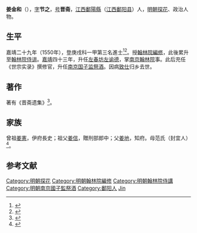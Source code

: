 {{明清人物信息框
| 姓名 = 姜金和
| 原名 =
| 圖片名稱= 
| 圖片大小 =
| 圖片說明 = 
| 最高職務 = 南京國子監祭酒
| 國家 = 大明 
| 爵位 =
| 籍貫 = 江西饒州府鄱陽縣
| 族裔 = 
| 字號 = 字節之，號晉齋
| 諡號 =
| 出生日期 = 正德九年（1514年）
| 出生地點 = 
| 逝世日期 = 卒年不詳
| 逝世地點 =
| 墓葬 =
| 配偶 = 
| 親屬 = 
| 出身 =
* 江西鄉試第三十三名
* 嘉靖二十九年庚戌科進士及第
| 經歷 =
| 著作 =
*《晋斋遗集》  
}}
'''姜金和'''（{{bd|1514年||？|catIdx=J}}），[[表字|字]]'''节之'''，[[号|号]]'''晋斋'''，[[江西|江西]][[鄱陽縣|鄱陽縣]]（[[江西|江西]][[鄱阳县|鄱阳县]]）人，[[明朝|明朝]][[探花|探花]]、政治人物。

== 生平 ==
嘉靖二十九年（1550年），登庚戌科一甲第三名進士<ref>{{Cite book|title=《皇明贡举考》卷五|author=[[张朝瑞|张朝瑞]]|publisher=《续修四库全书》史部第828册|year=|isbn=|location=|pages=}}</ref><ref>{{Cite book|title=贡举志五种 上|author=鲁小俊，江俊伟著|publisher=武汉大学出版社|year=2009|isbn=978-7-307-07043-1|location=武汉|pages=}}</ref>。授[[翰林院|翰林院]][[編修|編修]]，此後累升至[[翰林院|翰林院]][[侍讲|侍讲]]。[[嘉靖|嘉靖]]四十三年，升任[[左春坊|左春坊]][[左谕德|左谕德]]，掌[[南京|南京]][[翰林院|翰林院]]事。此后充任《世宗实录》撰修官，升任[[南京|南京]][[国子监祭酒|国子监祭酒]]。因病[[致仕|致仕]]归乡去世。

==著作==
著有《晋斋遗集》<ref>{{cite web | url=http://www.bjdclib.com/subdb/exam/examperson/200909/t20090901_27315.html | title=姜金和 | publisher=北京市东城区图书馆 | accessdate=September 13, 2011 | archive-date=2017-10-28 | archive-url=https://web.archive.org/web/20171028145318/http://www.bjdclib.com/subdb/exam/examperson/200909/t20090901_27315.html | dead-url=no }}</ref>。

== 家族 ==
曾祖[[姜憲|姜憲]]，伊府長史；祖父[[姜信|姜信]]，贈刑部郎中；父[[姜地|姜地]]，知府。母范氏（封宜人）<ref>{{Cite book|title=天一阁藏明代科举录选刊 登科录 点校本|author=龚延明主编|publisher=宁波出版社|year=2016|isbn=978-7-5526-2320-8|location=宁波|pages=|quote=《天一閣藏明代科舉錄選刊.登科錄》之《嘉靖二十九年庚戌科殿試登科錄》}}</ref>。

==参考文献==
{{reflist}}

{{嘉靖二十九年庚戌科殿試金榜}}

{{DEFAULTSORT:Jiang姜}}
[[Category:明朝探花|Category:明朝探花]]
[[Category:明朝翰林院編修|Category:明朝翰林院編修]]
[[Category:明朝翰林院侍講|Category:明朝翰林院侍講]]
[[Category:明朝南京國子監祭酒|Category:明朝南京國子監祭酒]]
[[Category:鄱阳人|Category:鄱阳人]]
[[Category:姜姓|Jin]]